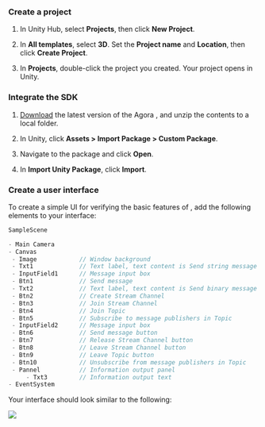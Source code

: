 <PlatformWrapper platform="unity">

### Create a project

1. In Unity Hub, select **Projects**, then click **New Project**.

1. In **All templates**, select **3D**. Set the **Project name** and **Location**, then click **Create Project**.

1. In **Projects**, double-click the project you created. Your project opens in Unity.

### Integrate the SDK

1. [Download](/sdks?platform=unity) the latest version of the Agora <Vpd k="SDK" />, and unzip the contents to a local folder.

1. In Unity, click **Assets > Import Package > Custom Package**.

1. Navigate to the <Vpd k="SDK" /> package and click **Open**.

1. In **Import Unity Package**, click **Import**.

### Create a user interface

To create a simple UI for verifying the basic features of <Vpd k="NAME" />, add the following elements to your interface:

```c
SampleScene

- Main Camera
- Canvas
 - Image            // Window background
 - Txt1             // Text label, text content is Send string message to message channel
 - InputField1      // Message input box
 - Btn1             // Send message 
 - Txt2             // Text label, text content is Send binary message to stream channel
 - Btn2             // Create Stream Channel 
 - Btn3             // Join Stream Channel 
 - Btn4             // Join Topic 
 - Btn5             // Subscribe to message publishers in Topic 
 - InputField2      // Message input box
 - Btn6             // Send message button
 - Btn7             // Release Stream Channel button
 - Btn8             // Leave Stream Channel button
 - Btn9             // Leave Topic button
 - Btn10            // Unsubscribe from message publishers in Topic 
 - Pannel           // Information output panel
     - Txt3         // Information output text
- EventSystem
```

Your interface should look similar to the following: 

![](https://agora-doc.s3.us-east-1.amazonaws.com/images/signaling/signaling-quickstart-ui-unity.png)

</PlatformWrapper>